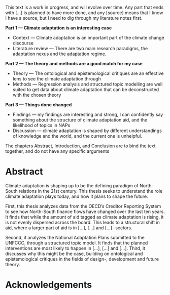 ::: {.callout-warning collapse="true"}
This text is a work in progress, and will evolve over time. Any part that ends with […] is planned to have more done, and any [source] means that I know I have a source, but I need to dig through my literature notes first.

**Part 1 — Climate adaptation is an interesting case**

- Context — Climate adaptation is an important part of the climate change discourse
- Literature review — There are two main research paradigms, the adaptation nexus and the adaptation regime.

**Part 2 — The theory and methods are a good match for my case**

- Theory — The ontological and epistemological critiques are an effective lens to see the climate adaptation through
- Methods — Regression analysis and structured topic modelling are well suited to get data about climate adaptation that can be deconstructed with the chosen theory

**Part 3 — Things done changed**

- Findings — my findings are interesting and strong, I can confidently say something about the structure of climate adaptation aid, and the likelihood of topics in NAPs
- Discussion — climate adaptation is shaped by different understandings of knowledge and the world, and the current one is unhelpful. 

The chapters Abstract, Introduction, and Conclusion are to bind the text together, and do not have any specific arguments
:::
# Abstract {#sec-abstract .unnumbered }

Climate adaptation is shaping up to be the defining paradigm of North-South relations in the 21st century. This thesis seeks to understand the role climate adaptation plays today, and how it plans to shape the future.

First, this thesis analyzes data from the OECD's Creditor Reporting System to see how North-South finance flows have changed over the last ten years. It finds that while the amount of aid tagged as climate adaptation is rising, it is not evenly dispersed across the board. This leads to a structural shift in aid, where a larger part of aid is in […], […] and […] -sectors. 

Second, it analyzes the National Adaptation Plans submitted to the UNFCCC, through a structured topic model. It finds that the planned interventions are most likely to happen in […], […] and […]. Third, it discusses why this might be the case, building on ontological and epistemological critiques in the fields of design-, development and future theory.

# Acknowledgements {.unnumbered}